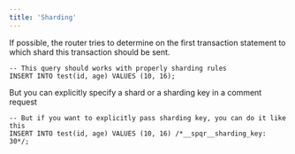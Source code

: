 ```yaml
---
title: 'Sharding'
---
```


If possible, the router tries to determine on the first transaction statement to which shard this transaction should be sent.

```
-- This query should works with properly sharding rules
INSERT INTO test(id, age) VALUES (10, 16);
```

But you can explicitly specify a shard or a sharding key in a comment request

```
-- But if you want to explicitly pass sharding key, you can do it like this
INSERT INTO test(id, age) VALUES (10, 16) /*__spqr__sharding_key: 30*/;
```